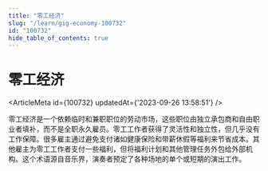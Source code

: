 ```yaml
---
title: "零工经济"
slug: "/learn/gig-economy-100732"
id: "100732"
hide_table_of_contents: true
---
```



# 零工经济

<ArticleMeta id={100732} updatedAt={'2023-09-26 13:58:51'} />
<div className='border-solid border-b border-t-0 my-4 border-[var(--ifm-color-gray-300)]' />

零工经济是一个依赖临时和兼职职位的劳动市场，这些职位由独立承包商和自由职业者填补，而不是全职永久雇员。零工工作者获得了灵活性和独立性，但几乎没有工作保障。很多雇主通过避免支付诸如健康保险和带薪休假等福利来节省成本。其他雇主为零工工作者支付一些福利，但将福利计划和其他管理任务外包给外部机构。这个术语源自音乐界，演奏者预定了各种场地的单个或短期的演出工作。
